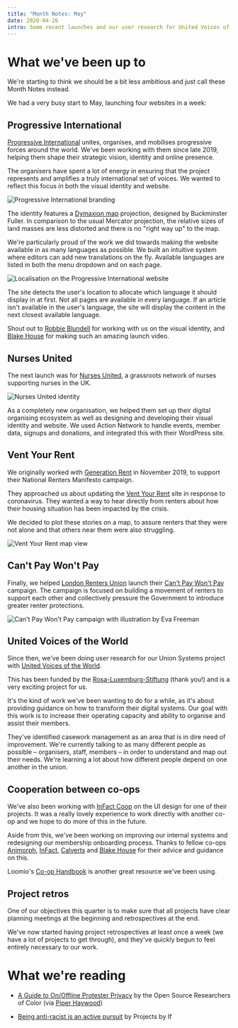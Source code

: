 ```yaml
---
title: "Month Notes: May"
date: 2020-04-26
intro: Some recent launches and our user research for United Voices of the World
---
```

# What we've been up to

We're starting to think we should be a bit less ambitious and just call these Month Notes instead.

We had a very busy start to May, launching four websites in a week:

## Progressive International

[Progressive International](https://progressive.international/) unites, organises, and mobilises progressive forces around the world. We've been working with them since late 2019, helping them shape their strategic vision, identity and online presence.

The organisers have spent a lot of energy in ensuring that the project represents and amplifies a truly international set of voices. We wanted to reflect this focus in both the visual identity and website.

![Progressive International branding](../../assets/progressive-international-twitter.jpg)

The identity features a [Dymaxion map](https://en.wikipedia.org/wiki/Dymaxion_map) projection, designed by Buckminster Fuller. In comparison to the usual Mercator projection, the relative sizes of land masses are less distorted and there is no "right way up" to the map.

We're particularly proud of the work we did towards making the website available in as many languages as possible. We built an intuitive system where editors can add new translations on the fly. Available languages are listed in both the menu dropdown and on each page.

![Localisation on the Progressive International website](../../assets/progressive-international-localisation.jpg)

The site detects the user's location to allocate which language it should display in at first. Not all pages are available in every language. If an article isn't available in the user's language, the site will display the content in the next closest available language.

Shout out to [Robbie Blundell](http://r-b.site/) for working with us on the visual identity, and [Blake House](http://blake.house/) for making such an amazing launch video.

## Nurses United

The next launch was for [Nurses United](https://www.nursesunited.org.uk/), a grassroots network of nurses supporting nurses in the UK.

![Nurses United identity](../../assets/nurses-united-brand.jpg)

As a completely new organisation, we helped them set up their digital organising ecosystem as well as designing and developing their visual identity and website. We used Action Network to handle events, member data, signups and donations, and integrated this with their WordPress site.

## Vent Your Rent

We originally worked with [Generation Rent](https://www.generationrent.org/) in November 2019, to support their National Renters Manifesto campaign.

They approached us about updating the [Vent Your Rent](http://ventyour.rent/) site in response to coronavirus. They wanted a way to hear directly from renters about how their housing situation has been impacted by the crisis.

We decided to plot these stories on a map, to assure renters that they were not alone and that others near them were also struggling.

![Vent Your Rent map view](../../assets/vent-your-rent-map.jpg)

## Can't Pay Won't Pay

Finally, we helped [London Renters Union](https://londonrentersunion.org/) launch their [Can't Pay Won't Pay](http://www.cantpaywontpay.uk/) campaign. The campaign is focused on building a movement of renters to support each other and collectively pressure the Government to introduce greater renter protections.

![Can't Pay Won't Pay campaign with illustration by Eva Freeman](../../assets/cant-pay-wont-pay.jpg)

## United Voices of the World

Since then, we've been doing user research for our Union Systems project with [United Voices of the World](https://www.uvwunion.org.uk/).

This has been funded by the [Rosa-Luxemburg-Stiftung](https://www.rosalux.de/en/) (thank you!) and is a very exciting project for us.

It's the kind of work we've been wanting to do for a while, as it's about providing guidance on how to transform their digital systems. Our goal with this work is to increase their operating capacity and ability to organise and assist their members.

They've identified casework management as an area that is in dire need of improvement. We're currently talking to as many different people as possible – organisers, staff, members – in order to understand and map out their needs. We're learning a lot about how different people depend on one another in the union.

## Cooperation between co-ops

We've also been working with [InFact Coop](https://www.infactcoop.com/) on the UI design for one of their projects. It was a really lovely experience to work directly with another co-op and we hope to do more of this in the future.

Aside from this, we've been working on improving our internal systems and redesigning our membership onboarding process. Thanks to fellow co-ops [Animorph](http://animorph.coop/), [InFact](https://www.infactcoop.com/), [Calverts](https://www.calverts.coop/) and [Blake House](http://blake.house/) for their advice and guidance on this.

Loomio's [Co-op Handbook](https://loomio.coop/) is another great resource we've been using.

## Project retros

One of our objectives this quarter is to make sure that all projects have clear planning meetings at the beginning and retrospectives at the end.

We've now started having project retrospectives at least once a week (we have a lot of projects to get through), and they've quickly begun to feel entirely necessary to our work.

# What we're reading

-  [A Guide to On/Offline Protester Privacy](https://docs.google.com/document/d/12On3cg4figX2arDOl3ymDGOyBqbtpB1bNVh7maCurRU/edit) by the Open Source Researchers of Color (via [Piper Haywood](https://piperhaywood.com/have-to-do-better/))

- [Being anti-racist is an active pursuit](https://www.projectsbyif.com/blog/being-anti-racist-is-an-active-pursuit/) by Projects by If
